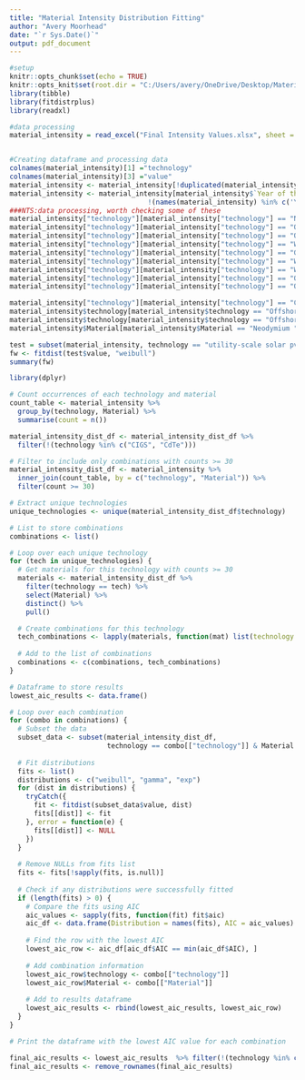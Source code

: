 ```yaml
---
title: "Material Intensity Distribution Fitting"
author: "Avery Moorhead"
date: "`r Sys.Date()`"
output: pdf_document
---
```


```r
#setup
knitr::opts_chunk$set(echo = TRUE)
knitr::opts_knit$set(root.dir = "C:/Users/avery/OneDrive/Desktop/MaterialDemand/Raw Data")
library(tibble)
library(fitdistrplus)
library(readxl)
```

```r
#data processing 
material_intensity = read_excel("Final Intensity Values.xlsx", sheet = "Intensity Values", range = cell_cols(1:6))


#Creating dataframe and processing data
colnames(material_intensity)[1] ="technology"
colnames(material_intensity)[3] ="value"
material_intensity <- material_intensity[!duplicated(material_intensity), ]
material_intensity <- material_intensity[material_intensity$`Year of the data` <= 2025, 
                                  !(names(material_intensity) %in% c('Year of the data', 'Authors', 'Publish year'))]
###NTS:data processing, worth checking some of these 
material_intensity["technology"][material_intensity["technology"] == "Nuclear"] <- "Nuclear New"
material_intensity["technology"][material_intensity["technology"] == "Onshore_AG"] <- "onshore wind"
material_intensity["technology"][material_intensity["technology"] == "Onshore_DD_PMG"] <- "onshore wind"
material_intensity["technology"][material_intensity["technology"] == "Wind Directed_Drive"] <- "onshore wind"
material_intensity["technology"][material_intensity["technology"] == "Geared"] <- "onshore wind"
material_intensity["technology"][material_intensity["technology"] == "Wind onshore"] <- "onshore wind"
material_intensity["technology"][material_intensity["technology"] == "Wind Onshore"] <- "onshore wind"
material_intensity["technology"][material_intensity["technology"] == "Onshore Wind"] <- "onshore wind"
material_intensity["technology"][material_intensity["technology"] == "Offshore Wind"] <- "Wind Offshore"

material_intensity["technology"][material_intensity["technology"] == "CSI_PV"] <- "utility-scale solar pv"
material_intensity$technology[material_intensity$technology == "Offshore_DD_PMG"] <- "Wind Offshore"
material_intensity$technology[material_intensity$technology == "Offshore_AG"] <- "Wind Offshore"
material_intensity$Material[material_intensity$Material == "Neodymium "] <-  "Neodymium"

```
```r
test = subset(material_intensity, technology == "utility-scale solar pv" & Material == "Silver")
fw <- fitdist(test$value, "weibull")
summary(fw)

```

```r
library(dplyr)

# Count occurrences of each technology and material
count_table <- material_intensity %>%
  group_by(technology, Material) %>%
  summarise(count = n())

material_intensity_dist_df <- material_intensity_dist_df %>%
  filter(!(technology %in% c("CIGS", "CdTe")))

# Filter to include only combinations with counts >= 30
material_intensity_dist_df <- material_intensity %>%
  inner_join(count_table, by = c("technology", "Material")) %>%
  filter(count >= 30)

# Extract unique technologies
unique_technologies <- unique(material_intensity_dist_df$technology)

# List to store combinations
combinations <- list()

# Loop over each unique technology
for (tech in unique_technologies) {
  # Get materials for this technology with counts >= 30
  materials <- material_intensity_dist_df %>%
    filter(technology == tech) %>%
    select(Material) %>%
    distinct() %>%
    pull()

  # Create combinations for this technology
  tech_combinations <- lapply(materials, function(mat) list(technology = tech, Material = mat))
  
  # Add to the list of combinations
  combinations <- c(combinations, tech_combinations)
}

# Dataframe to store results
lowest_aic_results <- data.frame()

# Loop over each combination
for (combo in combinations) {
  # Subset the data
  subset_data <- subset(material_intensity_dist_df, 
                        technology == combo[["technology"]] & Material == combo[["Material"]])
  
  # Fit distributions
  fits <- list()
  distributions <- c("weibull", "gamma", "exp")
  for (dist in distributions) {
    tryCatch({
      fit <- fitdist(subset_data$value, dist)
      fits[[dist]] <- fit
    }, error = function(e) {
      fits[[dist]] <- NULL
    })
  }
  
  # Remove NULLs from fits list
  fits <- fits[!sapply(fits, is.null)]
  
  # Check if any distributions were successfully fitted
  if (length(fits) > 0) {
    # Compare the fits using AIC
    aic_values <- sapply(fits, function(fit) fit$aic)
    aic_df <- data.frame(Distribution = names(fits), AIC = aic_values)
    
    # Find the row with the lowest AIC
    lowest_aic_row <- aic_df[aic_df$AIC == min(aic_df$AIC), ]
    
    # Add combination information
    lowest_aic_row$technology <- combo[["technology"]]
    lowest_aic_row$Material <- combo[["Material"]]
    
    # Add to results dataframe
    lowest_aic_results <- rbind(lowest_aic_results, lowest_aic_row)
  }
}

# Print the dataframe with the lowest AIC value for each combination

final_aic_results <- lowest_aic_results  %>% filter(!(technology %in% c("CIGS", "CdTe")))
final_aic_results <- remove_rownames(final_aic_results)

```

